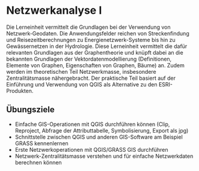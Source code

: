 # Netzwerkanalyse I

Die Lerneinheit vermittelt die Grundlagen bei der Verwendung von Netzwerk-Geodaten. Die Anwendungsfelder reichen von Streckenfindung und Reisezeitberechnungen zu Energienetzwerk-Systeme bis hin zu Gewässernetzen in der Hydrologie. Diese Lerneinheit vermittelt die dafür relevanten Grundlagen aus der Graphentheorie und knüpft dabei an die bekannten Grundlagen der Vektordatenmodellierung (Definitionen, Elemente von Graphen, Eigenschaften von Graphen, Bäume) an. Zudem werden im theoretischen Teil Netzwerkmasse, insbesondere Zentralitätsmasse nähergebracht. Der praktische Teil basiert auf der Einführung und Verwendung von QGIS als Alternative zu den ESRI-Produkten.

:::{.callout-note}
## Übungsziele

- Einfache GIS-Operationen mit QGIS durchführen können (Clip, Reproject, Abfrage der Attributtabelle, Symbolisierung, Export als jpg)
- Schnittstelle zwischen QGIS und anderen GIS-Software am Beispiel GRASS kennenlernen
- Erste Netzwerkoperationen mit QGIS/GRASS GIS durchführen
- Netzwerk-Zentralitätsmasse verstehen und für einfache Netzwerkdaten berechnen können
:::
